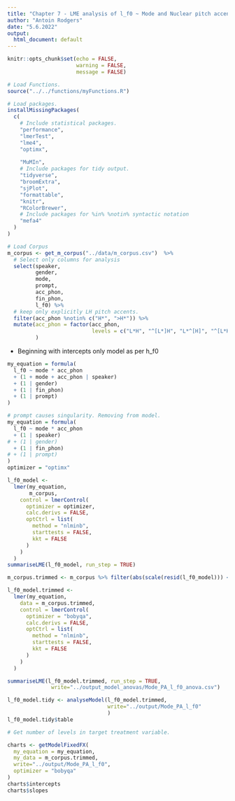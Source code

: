 ```yaml
---
title: "Chapter 7 - LME analysis of l_f0 ~ Mode and Nuclear pitch accents: "
author: "Antoin Rodgers"
date: "5.6.2022"
output:
  html_document: default
---
```


```r
knitr::opts_chunk$set(echo = FALSE,
                      warning = FALSE,
                      message = FALSE)

# Load Functions.
source("../../functions/myFunctions.R") 

# Load packages.
installMissingPackages(
  c(
    # Include statistical packages.
    "performance",
    "lmerTest",
    "lme4",
    "optimx",
    
    "MuMIn",
    # Include packages for tidy output.
    "tidyverse",
    "broomExtra",
    "sjPlot",
    "formattable",
    "knitr",
    "RColorBrewer",
    # Include packages for %in% %notin% syntactic notation
    "mefa4"
  )
)
```


```r
# Load Corpus
m_corpus <- get_m_corpus("../data/m_corpus.csv")  %>%
  # Select only columns for analysis
  select(speaker,
         gender,
         mode,
         prompt,
         acc_phon,
         fin_phon,
         l_f0) %>%
  # keep only explicitly LH pitch accents.
  filter(acc_phon %notin% c("H*", ">H*")) %>%
  mutate(acc_phon = factor(acc_phon,
                           levels = c("L*H", "^[L*]H", "L*^[H]", "^[L*H]"))
         )

```

- Beginning with intercepts only model as per h_f0
```r
my_equation = formula(
  l_f0 ~ mode * acc_phon
  + (1 + mode + acc_phon | speaker)
  + (1 | gender)
  + (1 | fin_phon)
  + (1 | prompt)
)

# prompt causes singularity. Removing from model.
my_equation = formula(
  l_f0 ~ mode * acc_phon
  + (1 | speaker)
# + (1 | gender)
  + (1 | fin_phon)
# + (1 | prompt)
)
optimizer = "optimx"
```

```r
l_f0_model <-
  lmer(my_equation,
       m_corpus,
    control = lmerControl(
      optimizer = optimizer,
      calc.derivs = FALSE,
      optCtrl = list(
        method = "nlminb",
        starttests = FALSE,
        kkt = FALSE
      )
    )
  )
summariseLME(l_f0_model, run_step = TRUE)
```


```r
m_corpus.trimmed <- m_corpus %>% filter(abs(scale(resid(l_f0_model))) <= 2.8)

l_f0_model.trimmed <-
  lmer(my_equation,
    data = m_corpus.trimmed,
    control = lmerControl(
      optimizer = "bobyqa",
      calc.derivs = FALSE,
      optCtrl = list(
        method = "nlminb",
        starttests = FALSE,
        kkt = FALSE
      )
    )
  )

summariseLME(l_f0_model.trimmed, run_step = TRUE,
              write="../output_model_anovas/Mode_PA_l_f0_anova.csv")

```

```r
l_f0_model.tidy <- analyseModel(l_f0_model.trimmed,
                                write="../output/Mode_PA_l_f0"
                                )
l_f0_model.tidy$table
```

```r
# Get number of levels in target treatment variable.

charts <- getModelFixedFX(
  my_equation = my_equation,
  my_data = m_corpus.trimmed,
  write="../output/Mode_PA_l_f0",
  optimizer = "bobyqa"
)
charts$intercepts
charts$slopes



```

